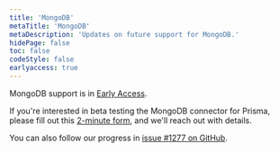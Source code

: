 ```yaml
---
title: 'MongoDB'
metaTitle: 'MongoDB'
metaDescription: 'Updates on future support for MongoDB.'
hidePage: false
toc: false
codeStyle: false
earlyaccess: true
---
```


<TopBlock>

MongoDB support is in [Early Access](../../about/releases#early-access).

If you're interested in beta testing the MongoDB connector for Prisma, please fill out this <a href="https://prisma103696.typeform.com/to/FriDuIeM">2-minute form</a>, and we'll reach out with details.

You can also follow our progress in [issue #1277 on GitHub](https://github.com/prisma/prisma/issues/1277).

</TopBlock>
